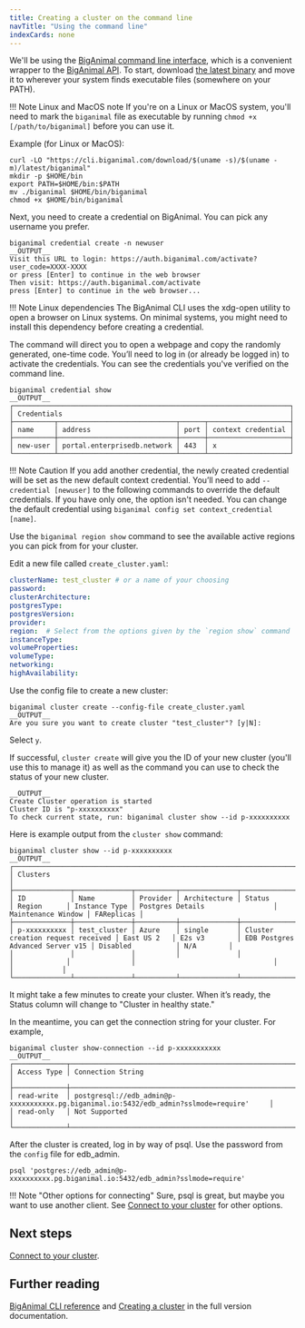 ```yaml
---
title: Creating a cluster on the command line
navTitle: "Using the command line" 
indexCards: none
---
```



We'll be using the [BigAnimal command line interface](/biganimal/latest/reference/cli/), which is a convenient wrapper to the [BigAnimal API](/biganimal/latest/reference/api/). To start, download [the latest binary](/biganimal/latest/reference/cli/) and move it to wherever your system finds executable files (somewhere on your PATH). 

!!! Note Linux and MacOS note
    If you're on a Linux or MacOS system, you'll need to mark the `biganimal` file as executable by
    running `chmod +x [/path/to/biganimal]` before you can use it.  
    
Example (for Linux or MacOS):

```shell
curl -LO "https://cli.biganimal.com/download/$(uname -s)/$(uname -m)/latest/biganimal"
mkdir -p $HOME/bin
export PATH=$HOME/bin:$PATH
mv ./biganimal $HOME/bin/biganimal
chmod +x $HOME/bin/biganimal
```

Next, you need to create a credential on BigAnimal. You can pick any username you prefer.

```shell
biganimal credential create -n newuser
__OUTPUT__
Visit this URL to login: https://auth.biganimal.com/activate?user_code=XXXX-XXXX
or press [Enter] to continue in the web browser 
Then visit: https://auth.biganimal.com/activate 
press [Enter] to continue in the web browser... 
```

!!! Note Linux dependencies
    The BigAnimal CLI uses the xdg-open utility to open a browser on Linux systems.
    On minimal systems, you might need to install this dependency before creating a credential.

The command will direct you to open a webpage and copy the randomly generated, one-time code. You’ll need to log in (or already be logged in) to activate the credentials. You can see the credentials you've verified on the command line.

```shell
biganimal credential show
__OUTPUT__
┌────────────────────────────────────────────────────────────────────┐
│ Credentials                                                        │
├──────────┬─────────────────────────────┬──────┬────────────────────┤
│ name     │ address                     │ port │ context credential │
├──────────┼─────────────────────────────┼──────┼────────────────────┤
│ new-user │ portal.enterprisedb.network │ 443  │ x                  │
└──────────┴─────────────────────────────┴──────┴────────────────────┘
```

!!! Note Caution
    If you add another credential, the newly created credential will be set as the new default context credential. You’ll need to add `--credential [newuser]` to the following commands to override the default credentials. If you have only one, the option isn't needed. You can change the default credential using `biganimal config set context_credential [name]`.


Use the `biganimal region show` command to see the available active regions you can pick from for your cluster.


Edit a new file called `create_cluster.yaml`:

```yaml
clusterName: test_cluster # or a name of your choosing
password: 
clusterArchitecture: 
postgresType: 
postgresVersion: 
provider: 
region:  # Select from the options given by the `region show` command
instanceType: 
volumeProperties: 
volumeType: 
networking: 
highAvailability:
```

Use the config file to create a new cluster:

```shell
biganimal cluster create --config-file create_cluster.yaml
__OUTPUT__
Are you sure you want to create cluster "test_cluster"? [y|N]: 
```
Select `y`. 

If successful, `cluster create` will give you the ID of your new cluster (you'll use this to manage it) as well as
the command you can use to check the status of your new cluster. 

```
__OUTPUT__
Create Cluster operation is started
Cluster ID is "p-xxxxxxxxxx"
To check current state, run: biganimal cluster show --id p-xxxxxxxxxx
```

Here is example output from the `cluster show` command:

```shell
biganimal cluster show --id p-xxxxxxxxxx
__OUTPUT__
┌──────────────────────────────────────────────────────────────────────────────────────────────────────────────────────────────────────────────────────────────────────────────────────────────┐
│ Clusters                                                                                                                                                                                     │
├──────────────┬──────────────┬──────────┬──────────────┬───────────────────────────────────┬─────────────┬───────────────┬──────────────────────────────────┬────────────────────┬────────────┤
│ ID           │ Name         │ Provider │ Architecture │ Status                            │ Region      │ Instance Type │ Postgres Details                 │ Maintenance Window │ FAReplicas │
├──────────────┼──────────────┼──────────┼──────────────┼───────────────────────────────────┼─────────────┼───────────────┼──────────────────────────────────┼────────────────────┼────────────┤
│ p-xxxxxxxxxx │ test_cluster │ Azure    │ single       │ Cluster creation request received │ East US 2   │ E2s v3        │ EDB Postgres Advanced Server v15 │ Disabled           │ N/A        │
│              │              │          │              │                                   │             │               │                                  │                    │            │
└──────────────┴──────────────┴──────────┴──────────────┴───────────────────────────────────┴─────────────┴───────────────┴──────────────────────────────────┴────────────────────┴────────────┘
```

It might take a few minutes to create your cluster. When it’s ready,
the Status column will change to "Cluster in healthy state." 

In the meantime, you can get the connection string for your cluster. For example,

```shell
biganimal cluster show-connection --id p-xxxxxxxxxxx
__OUTPUT__
┌─────────────┬──────────────────────────────────────────────────────────────────────────────────────────┐
│ Access Type │ Connection String                                                                        │
├─────────────┼──────────────────────────────────────────────────────────────────────────────────────────┤
│ read-write  │ postgresql://edb_admin@p-xxxxxxxxxxx.pg.biganimal.io:5432/edb_admin?sslmode=require'     │
│ read-only   │ Not Supported                                                                            │
└─────────────┴──────────────────────────────────────────────────────────────────────────────────────────┘
```

After the cluster is created, log in by way of psql. Use the password from the `config` file for edb_admin.

```shell
psql 'postgres://edb_admin@p-xxxxxxxxxx.pg.biganimal.io:5432/edb_admin?sslmode=require'
```

!!! Note "Other options for connecting"
    Sure, psql is great, but maybe you want to use another client. See [Connect to your cluster](../connect_to_a_cluster) for other options.

## Next steps

[Connect to your cluster](../connect_to_a_cluster).

## Further reading

[BigAnimal CLI reference](/biganimal/latest/reference/cli/) and 
[Creating a cluster](/biganimal/latest/getting_started/creating_a_cluster/) in the full version documentation.
